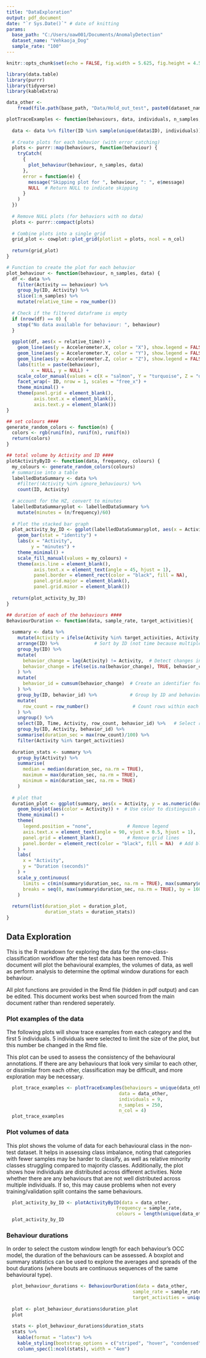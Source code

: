 ```yaml
---
title: "DataExploration"
output: pdf_document
date: "`r Sys.Date()`" # date of knitting
params:
  base_path: "C:/Users/oaw001/Documents/AnomalyDetection"
  dataset_name: "Vehkaoja_Dog"
  sample_rate: "100"
---
```


```r
knitr::opts_chunk$set(echo = FALSE, fig.width = 5.625, fig.height = 4.5) # smaller plots

library(data.table)
library(purrr)
library(tidyverse)
library(kableExtra)
```

```r
data_other <-
    fread(file.path(base_path, "Data/Hold_out_test", paste0(dataset_name, "_other.csv")))
```

```r
plotTraceExamples <- function(behaviours, data, individuals, n_samples, n_col) {
  
  data <- data %>% filter(ID %in% sample(unique(data$ID), individuals))
  
  # Create plots for each behavior (with error catching)
  plots <- purrr::map(behaviours, function(behaviour) {
    tryCatch(
      {
        plot_behaviour(behaviour, n_samples, data)
      },
      error = function(e) {
        message("Skipping plot for ", behaviour, ": ", e$message)
        NULL  # Return NULL to indicate skipping
      }
    )
  })
  
  # Remove NULL plots (for behaviors with no data)
  plots <- purrr::compact(plots)
  
  # Combine plots into a single grid
  grid_plot <- cowplot::plot_grid(plotlist = plots, ncol = n_col)
  
  return(grid_plot)
}

# Function to create the plot for each behavior
plot_behaviour <- function(behaviour, n_samples, data) {
  df <- data %>%
    filter(Activity == behaviour) %>%
    group_by(ID, Activity) %>%
    slice(1:n_samples) %>%
    mutate(relative_time = row_number())
  
  # Check if the filtered dataframe is empty
  if (nrow(df) == 0) {
    stop("No data available for behaviour: ", behaviour)
  }
  
  ggplot(df, aes(x = relative_time)) +
    geom_line(aes(y = Accelerometer.X, color = "X"), show.legend = FALSE) +
    geom_line(aes(y = Accelerometer.Y, color = "Y"), show.legend = FALSE) +
    geom_line(aes(y = Accelerometer.Z, color = "Z"), show.legend = FALSE) +
    labs(title = paste(behaviour),
         x = NULL, y = NULL) +
    scale_color_manual(values = c(X = "salmon", Y = "turquoise", Z = "darkblue"), guide = "none") +
    facet_wrap(~ ID, nrow = 1, scales = "free_x") +
    theme_minimal() +
    theme(panel.grid = element_blank(),
          axis.text.x = element_blank(),
          axis.text.y = element_blank())
}

## set colours ####
generate_random_colors <- function(n) {
  colors <- rgb(runif(n), runif(n), runif(n))
  return(colors)
}

## total volume by Activity and ID ####
plotActivityByID <- function(data, frequency, colours) {
  my_colours <- generate_random_colors(colours)
  # summarise into a table
  labelledDataSummary <- data %>%
    #filter(!Activity %in% ignore_behaviours) %>%
    count(ID, Activity)
  
  # account for the HZ, convert to minutes
  labelledDataSummaryplot <- labelledDataSummary %>%
    mutate(minutes = (n/frequency)/60)
  
  # Plot the stacked bar graph
  plot_activity_by_ID <- ggplot(labelledDataSummaryplot, aes(x = Activity, y = minutes, fill = as.factor(ID))) +
    geom_bar(stat = "identity") +
    labs(x = "Activity",
         y = "minutes") +
    theme_minimal() +
    scale_fill_manual(values = my_colours) +
    theme(axis.line = element_blank(),
          axis.text.x = element_text(angle = 45, hjust = 1),
          panel.border = element_rect(color = "black", fill = NA),
          panel.grid.major = element_blank(),
          panel.grid.minor = element_blank())
  
  return(plot_activity_by_ID)
}

## duration of each of the behaviours ####
BehaviourDuration <- function(data, sample_rate, target_activities){
  
  summary <- data %>%
    mutate(Activity = ifelse(Activity %in% target_activities, Activity, "Other")) %>%
    arrange(ID) %>%             # Sort by ID (not time because multiple trials in dog data)
    group_by(ID) %>%      
    mutate(
      behavior_change = lag(Activity) != Activity,  # Detect changes in Activity
      behavior_change = ifelse(is.na(behavior_change), TRUE, behavior_change)  # Handle the first row
    ) %>%
    mutate(
      behavior_id = cumsum(behavior_change)  # Create an identifier for each continuous behavior segment
    ) %>%
    group_by(ID, behavior_id) %>%            # Group by ID and behavior_id
    mutate(
      row_count = row_number()                # Count rows within each behavior segment
    ) %>%
    ungroup() %>%
    select(ID, Time, Activity, row_count, behavior_id) %>%   # Select relevant columns
    group_by(ID, Activity, behavior_id) %>%
    summarise(duration_sec = max(row_count)/100) %>%
    filter(Activity %in% target_activities)
  
  duration_stats <- summary %>%
    group_by(Activity) %>%
    summarise(
      median = median(duration_sec, na.rm = TRUE),
      maximum = max(duration_sec, na.rm = TRUE),
      minimum = min(duration_sec, na.rm = TRUE)
    )
  
  # plot that
  duration_plot <- ggplot(summary, aes(x = Activity, y = as.numeric(duration_sec))) +
    geom_boxplot(aes(color = Activity)) +  # Use color to distinguish activities
    theme_minimal() +
    theme(
      legend.position = "none",             # Remove legend
      axis.text.x = element_text(angle = 90, vjust = 0.5, hjust = 1),  # Rotate x-axis labels 90 degrees
      panel.grid = element_blank(),         # Remove grid lines
      panel.border = element_rect(color = "black", fill = NA)  # Add black border around the plot
    ) +
    labs(
      x = "Activity",
      y = "Duration (seconds)"
    ) +
    scale_y_continuous(
      limits = c(min(summary$duration_sec, na.rm = TRUE), max(summary$duration_sec, na.rm = TRUE)),  # Set y-axis limits
      breaks = seq(0, max(summary$duration_sec, na.rm = TRUE), by = 160)  # Adjust the step size as needed
    )
  
  return(list(duration_plot = duration_plot,
              duration_stats = duration_stats))
}
```
## Data Exploration

This is the R markdown for exploring the data for the one-class-classification workflow after the test data has been removed. This document will plot the behavioural examples, the volumes of data, as well as perform analysis to determine the optimal window durations for each behaviour.

All plot functions are provided in the Rmd file (hidden in pdf output) and can be edited. This document works best when sourced from the main document rather than rendered seperately.

### Plot examples of the data
The following plots will show trace examples from each category and the first 5 individuals. 5 individuals were selected to limit the size of the plot, but this number be changed in the Rmd file.

This plot can be used to assess the consistency of the behavioural annotations. If there are any behaviours that look very similar to each other, or dissimilar from each other, classification may be difficult, and more exploration may be necessary.

```r
  plot_trace_examples <- plotTraceExamples(behaviours = unique(data_other$Activity), 
                                         data = data_other, 
                                         individuals = 9,
                                         n_samples = 250, 
                                         n_col = 4)
  plot_trace_examples
```

### Plot volumes of data
This plot shows the volume of data for each behavioural class in the non-test dataset. It helps in assessing class imbalance, noting that categories with fewer samples may be harder to classify, as well as relative minority classes struggling compared to majority classes. Additionally, the plot shows how individuals are distributed across different activities. Note whether there are any behaviours that are not well distributed across multiple individuals. If so, this may cause problems when not every training/validation split contains the same behaviours.

```r
  plot_activity_by_ID <- plotActivityByID(data = data_other, 
                                        frequency = sample_rate, 
                                        colours = length(unique(data_other$ID)))
  plot_activity_by_ID
```

### Behaviour durations
In order to select the custom window length for each behaviour's OCC model, the duration of the behaviours can be assessed. A boxplot and summary statistics can be used to explore the averages and spreads of the bout durations (where bouts are continuous sequences of the same behavioural type).
```r

  plot_behaviour_durations <- BehaviourDuration(data = data_other, 
                                              sample_rate = sample_rate, 
                                              target_activities = unique(data_other$Activity))
  
  plot <- plot_behaviour_durations$duration_plot
  plot
  
  stats <- plot_behaviour_durations$duration_stats
  stats %>%
    kable(format = "latex") %>% 
    kable_styling(bootstrap_options = c("striped", "hover", "condensed")) %>%
    column_spec(1:ncol(stats), width = "4em")
```


